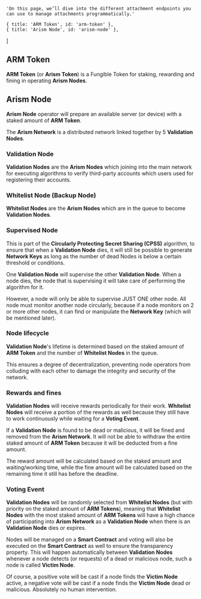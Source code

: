     'On this page, we’ll dive into the different attachment endpoints you can use to manage attachments programmatically.'

    { title: 'ARM Token', id: 'arm-token' },
    { title: 'Arism Node', id: 'arism-node' },
]

## ARM Token

**ARM Token** (or **Arism Token**) is a Fungible Token for staking, rewarding and fining in operating **Arism Nodes**.

## Arism Node

**Arism Node** operator will prepare an available server (or device) with a staked amount of **ARM Token**.

The **Arism Network** is a distributed network linked together by 5 **Validation Nodes**.

### Validation Node

**Validation Nodes** are the **Arism Nodes** which joining into the main network for executing algorithms to verify third-party accounts which users used for registering their accounts.

### Whitelist Node (Backup Node)

**Whitelist Nodes** are the **Arism Nodes** which are in the queue to become **Validation Nodes**.

### Supervised Node

This is part of the **Circularly Protecting Secret Sharing (CPSS)** algorithm, to ensure that when a **Validation Node** dies, it will still be possible to generate **Network Keys** as long as the number of dead Nodes is below a certain threshold or conditions.

One **Validation Node** will supervise the other **Validation Node**. When a node dies, the node that is supervising it will take care of performing the algorithm for it.

However, a node will only be able to supervise JUST ONE other node. All node must monitor another node circularly, because if a node monitors on 2 or more other nodes, it can find or manipulate the **Network Key** (which will be mentioned later).

### Node lifecycle

**Validation Node**'s lifetime is determined based on the staked amount of **ARM Token** and the number of **Whitelist Nodes** in the queue.

This ensures a degree of decentralization, preventing node operators from colluding with each other to damage the integrity and security of the network.

### Rewards and fines

**Validation Nodes** will receive rewards periodically for their work. **Whitelist Nodes** will receive a portion of the rewards as well because they still have to work continuously while waiting for a **Voting Event**.

If a **Validation Node** is found to be dead or malicious, it will be fined and removed from the **Arism Network**. It will not be able to withdraw the entire staked amount of **ARM Token** because it will be deducted from a fine amount.

The reward amount will be calculated based on the staked amount and waiting/working time, while the fine amount will be calculated based on the remaining time it still has before the deadline.

### Voting Event

**Validation Nodes** will be randomly selected from **Whitelist Nodes** (but with priority on the staked amount of **ARM Tokens**), meaning that **Whitelist Nodes** with the most staked amount of **ARM Tokens** will have a high chance of participating into **Arism Network** as a **Validation Node** when there is an **Validation Node** dies or expires.

Nodes will be managed on a **Smart Contract** and voting will also be executed on the **Smart Contract** as well to ensure the transparency property. This will happen automatically between **Validation Nodes** whenever a node detects (or requests) of a dead or malicious node, such a node is called **Victim Node**.

Of course, a positive vote will be cast if a node finds the **Victim Node** active, a negative vote will be cast if a node finds the **Victim Node** dead or malicious. Absolutely no human intervention.
